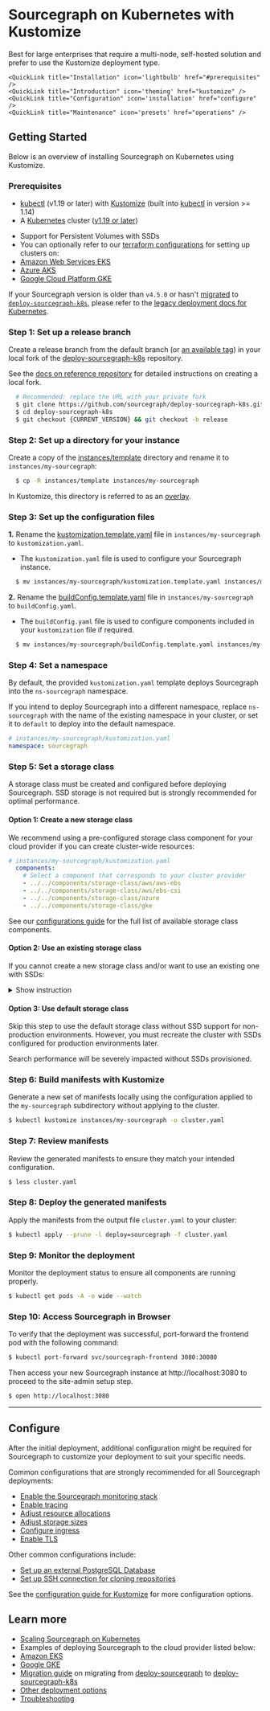 # Sourcegraph on Kubernetes with Kustomize

Best for large enterprises that require a multi-node, self-hosted solution and prefer to use the Kustomize deployment type.

<QuickLinks>

    <QuickLink title="Installation" icon='lightbulb' href="#prerequisites" />
    <QuickLink title="Introduction" icon='theming' href="kustomize" />
    <QuickLink title="Configuration" icon='installation' href="configure" />
    <QuickLink title="Maintenance" icon='presets' href="operations" />

</QuickLinks>

## Getting Started

Below is an overview of installing Sourcegraph on Kubernetes using Kustomize.

### Prerequisites

* [kubectl](https://kubernetes.io/docs/tasks/tools/install-kubectl/) (v1.19 or later) with [Kustomize](https://kustomize.io/) (built into [kubectl](https://kubernetes.io/docs/tasks/tools/install-kubectl/) in version >= 1.14)
* A [Kubernetes](https://kubernetes.io/) cluster ([v1.19 or later](https://kubernetes.io/blog/2020/08/26/kubernetes-release-1.19-accentuate-the-paw-sitive/))
 - Support for Persistent Volumes with SSDs
 - You can optionally refer to our [terraform configurations](https://github.com/sourcegraph/tf-k8s-configs) for setting up clusters on:
- [Amazon Web Services EKS](https://github.com/sourcegraph/tf-k8s-configs/tree/main/aws)
- [Azure AKS](https://github.com/sourcegraph/tf-k8s-configs/tree/main/azure)
- [Google Cloud Platform GKE](https://github.com/sourcegraph/tf-k8s-configs/tree/main/gcp)

<Callout type="warning">If your Sourcegraph version is older than `v4.5.0` or hasn't [migrated](/admin/deploy/kubernetes/kustomize/migrate) to [`deploy-sourcegraph-k8s`](https://github.com/sourcegraph/deploy-sourcegraph-k8s), please refer to the [legacy deployment docs for Kubernetes](https://docs.sourcegraph.com/@v4.4.2/admin/deploy/kubernetes).</Callout>

### **Step 1**: Set up a release branch

Create a release branch from the default branch (or [an available tag](https://github.com/sourcegraph/deploy-sourcegraph-k8s/tags)) in your local fork of the [deploy-sourcegraph-k8s](https://github.com/sourcegraph/deploy-sourcegraph-k8s) repository.

See the [docs on reference repository](/admin/deploy/repositories) for detailed instructions on creating a local fork.

```bash
  # Recommended: replace the URL with your private fork
  $ git clone https://github.com/sourcegraph/deploy-sourcegraph-k8s.git
  $ cd deploy-sourcegraph-k8s
  $ git checkout {CURRENT_VERSION} && git checkout -b release
```

### **Step 2**: Set up a directory for your instance

Create a copy of the [instances/template](/admin/deploy/kubernetes/kustomize/#template) directory and rename it to `instances/my-sourcegraph`:

```bash
  $ cp -R instances/template instances/my-sourcegraph
```

<Callout type="note">In Kustomize, this directory is referred to as an [overlay](https://kubectl.docs.kubernetes.io/references/kustomize/glossary/#overlay).</Callout>

### **Step 3**: Set up the configuration files

**1.** Rename the [kustomization.template.yaml](/admin/deploy/kubernetes/kustomize/#kustomization-yaml) file in `instances/my-sourcegraph` to `kustomization.yaml`.

- The `kustomization.yaml` file is used to configure your Sourcegraph instance.

```bash
  $ mv instances/my-sourcegraph/kustomization.template.yaml instances/my-sourcegraph/kustomization.yaml
```

**2.** Rename the [buildConfig.template.yaml](/admin/deploy/kubernetes/kustomize/#buildconfig-yaml) file in `instances/my-sourcegraph` to `buildConfig.yaml`.

- The `buildConfig.yaml` file is used to configure components included in your `kustomization` file if required.

```bash
  $ mv instances/my-sourcegraph/buildConfig.template.yaml instances/my-sourcegraph/buildConfig.yaml
```

### **Step 4**: Set a namespace

By default, the provided `kustomization.yaml` template deploys Sourcegraph into the `ns-sourcegraph` namespace.

If you intend to deploy Sourcegraph into a different namespace, replace `ns-sourcegraph` with the name of the existing namespace in your cluster, or set it to `default` to deploy into the default namespace.

  ```yaml
  # instances/my-sourcegraph/kustomization.yaml
  namespace: sourcegraph
  ```

### **Step 5**: Set a storage class

A storage class must be created and configured before deploying Sourcegraph. SSD storage is not required but is strongly recommended for optimal performance.

#### Option 1: Create a new storage class

We recommend using a pre-configured storage class component for your cloud provider if you can create cluster-wide resources:

```yaml
# instances/my-sourcegraph/kustomization.yaml
  components:
    # Select a component that corresponds to your cluster provider
    - ../../components/storage-class/aws/aws-ebs
    - ../../components/storage-class/aws/ebs-csi
    - ../../components/storage-class/azure
    - ../../components/storage-class/gke
```

See our [configurations guide](/admin/deploy/kubernetes/configure) for the full list of available storage class components.

#### Option 2: Use an existing storage class

If you cannot create a new storage class and/or want to use an existing one with SSDs:

<details>
    <summary>Show instruction</summary>

    **1.** Include the `storage-class/name-update` component under the components list

    ```yaml
    # instances/my-sourcegraph/kustomization.yaml
    components:
    # This updates storageClassName to
    # the STORAGECLASS_NAME value from buildConfig.yaml
    - ../../components/storage-class/name-update
    ```

    **2.** Input the storage class name by setting the value of `STORAGECLASS_NAME` in `buildConfig.yaml`.

    For example, set `STORAGECLASS_NAME=sourcegraph` if `sourcegraph` is the name of an existing storage class:

    ```yaml
    # instances/my-sourcegraph/buildConfig.yaml
    kind: ConfigMap
    metadata:
    name: sourcegraph-kustomize-build-config
    data:
    STORAGECLASS_NAME: sourcegraph # -- [ACTION] Update storage class name here
    ```
</details>

#### Option 3: Use default storage class

Skip this step to use the default storage class without SSD support for non-production environments. However, you must recreate the cluster with SSDs configured for production environments later.

<Callout type="warning">Search performance will be severely impacted without SSDs provisioned.</Callout>

### **Step 6**: Build manifests with Kustomize

Generate a new set of manifests locally using the configuration applied to the `my-sourcegraph` subdirectory without applying to the cluster.

  ```bash
  $ kubectl kustomize instances/my-sourcegraph -o cluster.yaml
  ```

### **Step 7**: Review manifests

Review the generated manifests to ensure they match your intended configuration.

  ```bash
  $ less cluster.yaml
  ```

### **Step 8**: Deploy the generated manifests

Apply the manifests from the output file `cluster.yaml` to your cluster:

  ```bash
  $ kubectl apply --prune -l deploy=sourcegraph -f cluster.yaml
  ```

### **Step 9**: Monitor the deployment

Monitor the deployment status to ensure all components are running properly.

  ```bash
  $ kubectl get pods -A -o wide --watch
  ```

### **Step 10**: Access Sourcegraph in Browser

To verify that the deployment was successful, port-forward the frontend pod with the following command:

  ```bash
  $ kubectl port-forward svc/sourcegraph-frontend 3080:30080
  ```

Then access your new Sourcegraph instance at http://localhost:3080 to proceed to the site-admin setup step.

  ```bash
  $ open http://localhost:3080
  ```

---

## Configure

After the initial deployment, additional configuration might be required for Sourcegraph to customize your deployment to suit your specific needs.

Common configurations that are strongly recommended for all Sourcegraph deployments:

- [Enable the Sourcegraph monitoring stack](/admin/deploy/kubernetes/configure#monitoring-stack)
- [Enable tracing](/admin/deploy/kubernetes/configure#tracing)
- [Adjust resource allocations](/admin/deploy/kubernetes/configure#instance-size-based-resources)
- [Adjust storage sizes](/admin/deploy/kubernetes/configure#adjust-storage-sizes)
- [Configure ingress](/admin/deploy/kubernetes/configure#ingress)
- [Enable TLS](/admin/deploy/kubernetes/configure#tls)

Other common configurations include:

- [Set up an external PostgreSQL Database](/admin/deploy/kubernetes/configure#external-postgres)
- [Set up SSH connection for cloning repositories](/admin/deploy/kubernetes/configure#ssh-for-cloning)

See the [configuration guide for Kustomize](/admin/deploy/kubernetes/configure) for more configuration options.

## Learn more

- [Scaling Sourcegraph on Kubernetes](/admin/deploy/kubernetes/scale)
- Examples of deploying Sourcegraph to the cloud provider listed below:
- [Amazon EKS](/admin/deploy/kubernetes/kustomize/eks)
- [Google GKE](/admin/deploy/kubernetes/kustomize/gke)
- [Migration guide](/admin/deploy/kubernetes/kustomize/migrate) on migrating from [deploy-sourcegraph](https://github.com/sourcegraph/deploy-sourcegraph) to [deploy-sourcegraph-k8s](https://github.com/sourcegraph/deploy-sourcegraph-k8s)
- [Other deployment options](/admin/deploy/)
- [Troubleshooting](/admin/deploy/kubernetes/troubleshoot)
